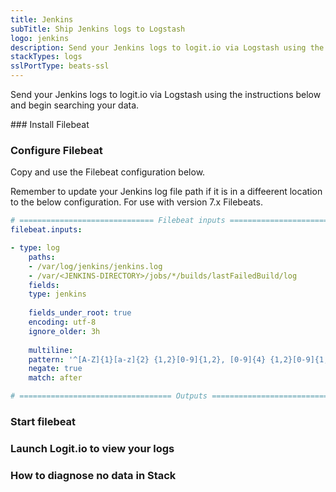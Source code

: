 ```yaml
---
title: Jenkins
subTitle: Ship Jenkins logs to Logstash
logo: jenkins
description: Send your Jenkins logs to logit.io via Logstash using the instructions below and begin searching your data
stackTypes: logs
sslPortType: beats-ssl
---
```


Send your Jenkins logs to logit.io via Logstash using 
the instructions below and begin searching your data.

<Steps>
  ### Install Filebeat

  <InstallFilebeat />

  ### Configure Filebeat

  Copy and use the Filebeat configuration below.

  Remember to update your Jenkins log file path if it is in a diffeerent location to the below configuration.
  <Callout type="warning">
      For use with version 7.x Filebeats.
  </Callout>

  ```yml copy
  # ============================== Filebeat inputs ==============================
  filebeat.inputs:

  - type: log
      paths:
      - /var/log/jenkins/jenkins.log
      - /var/<JENKINS-DIRECTORY>/jobs/*/builds/lastFailedBuild/log
      fields:
      type: jenkins
      
      fields_under_root: true
      encoding: utf-8
      ignore_older: 3h
      
      multiline:
      pattern: '^[A-Z]{1}[a-z]{2} {1,2}[0-9]{1,2}, [0-9]{4} {1,2}[0-9]{1,2}:[0-9]{2}:[0-9]{2}'
      negate: true
      match: after

  # ================================== Outputs ===================================
  ```
  <ConfigureOutput/>

  ### Start filebeat
  
  <StartFilebeat />

  ### Launch Logit.io to view your logs
  <LaunchStack utmMedium="logs" utmCampaign="jenkins" source="jenkins" />

  ### How to diagnose no data in Stack

  <DiagnoseNoData />
</Steps>